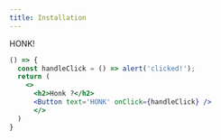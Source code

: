 ```yaml
---
title: Installation
---
```



HONK!
```jsx react-live 
() => { 
  const handleClick = () => alert('clicked!'); 
  return ( 
    <>
      <h2>Honk ?</h2> 
      <Button text='HONK' onClick={handleClick} /> 
      </>
  )
}
```
